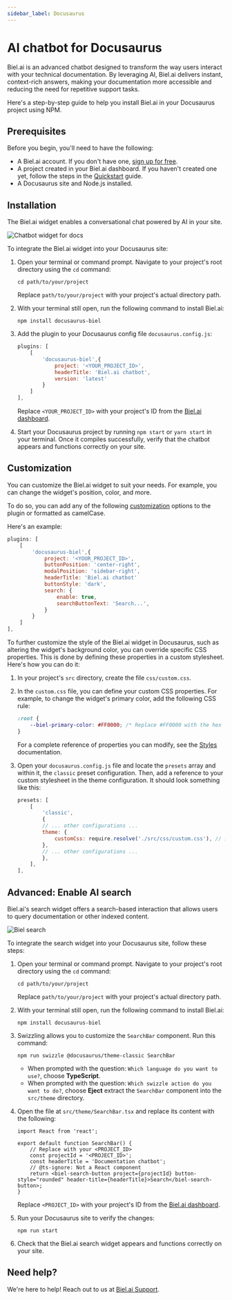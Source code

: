 ```yaml
---
sidebar_label: Docusaurus
---
```



# AI chatbot for Docusaurus

Biel.ai is an advanced chatbot designed to transform the way users interact with your technical documentation.
By leveraging AI, Biel.ai delivers instant, context-rich answers, making your documentation more accessible and reducing the need for repetitive support tasks.

Here's a step-by-step guide to help you install Biel.ai in your Docusaurus project using NPM.

## Prerequisites

Before you begin, you'll need to have the following:

- A Biel.ai account. If you don't have one, [sign up for free](https://app.biel.ai/accounts/signup/).
- A project created in your Biel.ai dashboard. If you haven't created one yet, follow the steps in the [Quickstart](../quickstart.md#2-create-a-project) guide.
- A Docusaurus site and Node.js installed.

## Installation

The Biel.ai widget enables a conversational chat powered by AI in your site.

![Chatbot widget for docs](./images/biel-widget-docs.png)

To integrate the Biel.ai widget into your Docusaurus site:

1. Open your terminal or command prompt. Navigate to your project's root directory using the `cd` command:

    ```console
    cd path/to/your/project
    ```
    
    Replace `path/to/your/project` with your project's actual directory path.

1. With your terminal still open, run the following command to install Biel.ai:

    ```console
    npm install docusaurus-biel
    ```
    
1. Add the plugin to your Docusaurus config file `docusaurus.config.js`:

    ```js
    plugins: [
        [
            'docusaurus-biel',{
                project: '<YOUR_PROJECT_ID>',
                headerTitle: 'Biel.ai chatbot',
                version: 'latest'
            }
        ]
    ],
    ```

    Replace `<YOUR_PROJECT_ID>` with your project's ID from the [Biel.ai dashboard](../quickstart.md#2-create-a-project).

1. Start your Docusaurus project by running `npm start` or `yarn start` in your terminal. Once it compiles successfully, verify that the chatbot appears and functions correctly on your site.

## Customization

You can customize the Biel.ai widget to suit your needs. For example, you can change the widget's position, color, and more.

To do so, you can add any of the following [customization](../customization/layout.mdx) options to the plugin or formatted as camelCase.

Here's an example:

```js
plugins: [
    [
        'docusaurus-biel',{
            project: '<YOUR_PROJECT_ID>',
            buttonPosition: 'center-right',
            modalPosition: 'sidebar-right',
            headerTitle: 'Biel.ai chatbot'
            buttonStyle: 'dark',
            search: {
                enable: true,
                searchButtonText: 'Search...',
            }
        }
    ]
],
```

To further customize the style of the Biel.ai widget in Docusaurus, such as altering the widget's background color, you can override specific CSS properties. This is done by defining these properties in a custom stylesheet. Here's how you can do it:

1. In your project's `src` directory, create the file `css/custom.css`.

1. In the `custom.css` file, you can define your custom CSS properties. For example, to change the widget's primary color, add the following CSS rule:

    ```css
    :root {
        --biel-primary-color: #FF0000; /* Replace #FF0000 with the hex color code of your choice */
    }
    ```

    For a complete reference of properties you can modify, see the [Styles](../customization/styles) documentation.

1. Open your `docusaurus.config.js` file and locate the `presets` array and within it, the `classic` preset configuration. Then, add a reference to your custom stylesheet in the theme configuration. It should look something like this:

    ```js
    presets: [
        [
            'classic',
            {
            // ... other configurations ...
            theme: {
                customCss: require.resolve('./src/css/custom.css'), // Add this line
            },
            // ... other configurations ...
            },
        ],
    ],
    ```

## Advanced: Enable AI search

Biel.ai's search widget offers a search-based interaction that allows users to query documentation or other indexed content.

![Biel search](./images/biel-search-widget.png)

To integrate the search widget into your Docusaurus site, follow these steps:

1. Open your terminal or command prompt. Navigate to your project's root directory using the `cd` command:

    ```console
    cd path/to/your/project
    ```
    
    Replace `path/to/your/project` with your project's actual directory path.

2. With your terminal still open, run the following command to install Biel.ai:

    ```console
    npm install docusaurus-biel
    ```

3. Swizzling allows you to customize the `SearchBar` component. Run this command:

    ```console
    npm run swizzle @docusaurus/theme-classic SearchBar
    ```
    
    * When prompted with the question: `Which language do you want to use?`, choose **TypeScript**.
    * When prompted with the question: `Which swizzle action do you want to do?`, choose **Eject** extract the `SearchBar` component into the `src/theme` directory.

4. Open the file at `src/theme/SearchBar.tsx` and replace its content with the following:

    ```tsx
    import React from 'react';

    export default function SearchBar() {
        // Replace with your <PROJECT_ID>
        const projectId = '<PROJECT_ID>';
        const headerTitle = 'Documentation chatbot';
        // @ts-ignore: Not a React component
        return <biel-search-button project={projectId} button-style="rounded" header-title={headerTitle}>Search</biel-search-button>;
    }
    ```

    Replace `<PROJECT_ID>` with your project's ID from the [Biel.ai dashboard](../quickstart.md#2-create-a-project).


5. Run your Docusaurus site to verify the changes:

    ```console
    npm run start
    ```

6. Check that the Biel.ai search widget appears and functions correctly on your site.

## Need help?

We're here to help! Reach out to us at [Biel.ai Support](https://biel.ai/contact).
